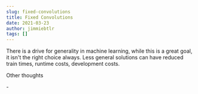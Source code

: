 ```yaml
---
slug: fixed-convolutions
title: Fixed Convolutions
date: 2021-03-23
author: jimmiebtlr
tags: []
---
```

There is a drive for generality in machine learning, while this is a great goal, it isn't the right choice always. Less general solutions can have reduced train times, runtime costs, development costs.



Other thoughts

\-